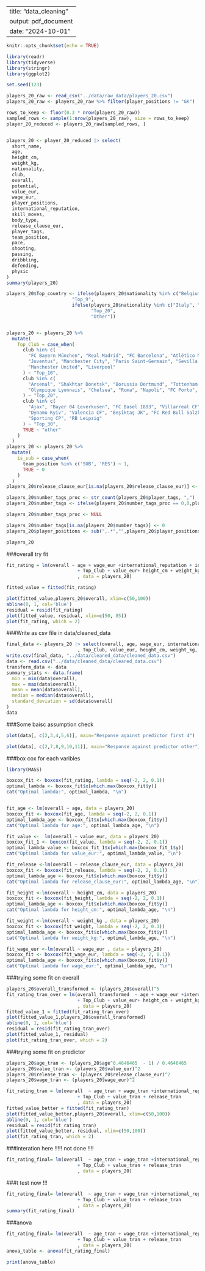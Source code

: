 
---
title: "data_cleaning"
output: pdf_document
date: "2024-10-01"
---

```r
knitr::opts_chunk$set(echo = TRUE)
```

```R
library(readr)
library(tidyverse)
library(stringr)
library(ggplot2)

```

```R
set.seed(123)

players_20_raw <- read_csv("../data/raw_data/players_20.csv")
players_20_raw <- players_20_raw %>% filter(player_positions != "GK")

rows_to_keep <- floor(0.3 * nrow(players_20_raw))
sampled_rows <- sample(1:nrow(players_20_raw), size = rows_to_keep)
player_20_reduced <- players_20_raw[sampled_rows, ]


players_20 <- player_20_reduced |> select(
  short_name,
  age,
  height_cm,
  weight_kg, 
  nationality,
  club,
  overall,
  potential,
  value_eur,
  wage_eur,
  player_positions,
  international_reputation,
  skill_moves,
  body_type,
  release_clause_eur,
  player_tags,
  team_position,
  pace,
  shooting,
  passing,
  dribbling,
  defending,
  physic
)
summary(players_20)

```


```R
players_20$Top_country <- ifelse(players_20$nationality %in% c("Belgium", "France", "Brazil","England","Portugal","Spain","Argentina","Uruguay","Mexico"), 
                        "Top_9", 
                        ifelse(players_20$nationality %in% c("Italy", "Croatia","Denmark","Germany","Netherlands","Colombia","Switzerland","Chile","Wales","Poland","Senegal","Sweden"), 
                               "Top_20", 
                               "Other"))


players_20 <- players_20 %>%
  mutate(
    Top_Club = case_when(
      club %in% c(
        "FC Bayern München", "Real Madrid", "FC Barcelona", "Atlético Madrid",
        "Juventus", "Manchester City", "Paris Saint-Germain", "Sevilla FC",
        "Manchester United", "Liverpool"
      ) ~ "Top_10",
      club %in% c(
        "Arsenal", "Shakhtar Donetsk", "Borussia Dortmund", "Tottenham Hotspur",
        "Olympique Lyonnais", "Chelsea", "Roma", "Napoli", "FC Porto", "SL Benfica"
      ) ~ "Top_20",
      club %in% c(
        "Ajax", "Bayer 04 Leverkusen", "FC Basel 1893", "Villarreal CF",
        "Dynamo Kyiv", "Valencia CF", "Beşiktaş JK", "FC Red Bull Salzburg",
        "Sporting CP", "RB Leipzig"
      ) ~ "Top_30",
      TRUE ~ "other"
    )
  )
players_20 <- players_20 %>%
  mutate(
    is_sub = case_when(
      team_position %in% c('SUB', 'RES') ~ 1,
      TRUE ~ 0
    )
  )
players_20$release_clause_eur[is.na(players_20$release_clause_eur)] <- 0

```


```R

players_20$number_tags_proc <- str_count(players_20$player_tags, ",")
players_20$number_tags <- ifelse(players_20$number_tags_proc == 0,0,players_20$number_tags_proc + 1)

players_20$number_tags_proc <- NULL

players_20$number_tags[is.na(players_20$number_tags)] <- 0
players_20$player_positions <- sub(",.*","",players_20$player_positions)

```

```R
players_20
```


###overall try fit
```R

fit_rating = lm(overall ~ age + wage_eur +international_reputation + is_sub 
                          + Top_Club + value_eur+ height_cm + weight_kg + release_clause_eur
                          , data = players_20)

```

```R
fitted_value = fitted(fit_rating)

plot(fitted_value,players_20$overall, xlim=c(50,100))
abline(0, 1, col='blue')
residual = resid(fit_rating)
plot(fitted_value, residual, xlim=c(50, 85))
plot(fit_rating, which = 2)
```

###Write as csv file in data/cleaned_data
```r
final_data <- players_20 |> select(overall, age, wage_eur, international_reputation, is_sub 
                          , Top_Club, value_eur, height_cm, weight_kg, release_clause_eur)
write.csv(final_data, "../data/cleaned_data/cleaned_data.csv")
data <- read.csv("../data/cleaned_data/cleaned_data.csv")
transform_data <- data
summary_stats <- data.frame(
  min = min(data$overall),
  max = max(data$overall),
  mean = mean(data$overall),
  median = median(data$overall),
  standard_deviation = sd(data$overall)
)
data
```

###Some baisc assumption check
```R
plot(data[, c(2,3,4,5,6)], main="Response against predictor first 4")

plot(data[, c(2,7,8,9,10,11)], main="Response against predictor other")
```
###box cox for each varibles
```R
library(MASS)

boxcox_fit <- boxcox(fit_rating, lambda = seq(-2, 2, 0.1))  
optimal_lambda <- boxcox_fit$x[which.max(boxcox_fit$y)]
cat("Optimal lambda:", optimal_lambda, "\n")


fit_age <- lm(overall ~ age, data = players_20)
boxcox_fit <- boxcox(fit_age, lambda = seq(-2, 2, 0.1))
optimal_lambda_age <- boxcox_fit$x[which.max(boxcox_fit$y)]
cat("Optimal lambda for age:", optimal_lambda_age, "\n")

fit_value <-  lm(overall ~ value_eur, data = players_20)
boxcox_fit_1 <- boxcox(fit_value, lambda = seq(-2, 2, 0.1))
optimal_lambda_value <- boxcox_fit_1$x[which.max(boxcox_fit_1$y)]
cat("Optimal lambda for value_eur:", optimal_lambda_value, "\n")

fit_release <-lm(overall ~ release_clause_eur, data = players_20)
boxcox_fit <- boxcox(fit_release, lambda = seq(-2, 2, 0.1))
optimal_lambda_age <- boxcox_fit$x[which.max(boxcox_fit$y)]
cat("Optimal lambda for release_clause_eur:", optimal_lambda_age, "\n")

fit_height <-lm(overall ~ height_cm, data = players_20)
boxcox_fit <- boxcox(fit_height, lambda = seq(-2, 2, 0.1))
optimal_lambda_age <- boxcox_fit$x[which.max(boxcox_fit$y)]
cat("Optimal lambda for height_cm:", optimal_lambda_age, "\n")

fit_weight <-lm(overall ~ weight_kg , data = players_20)
boxcox_fit <- boxcox(fit_weight, lambda = seq(-2, 2, 0.1))
optimal_lambda_age <- boxcox_fit$x[which.max(boxcox_fit$y)]
cat("Optimal lambda for weight_kg:", optimal_lambda_age, "\n")

fit_wage_eur <-lm(overall ~ wage_eur , data = players_20)
boxcox_fit <- boxcox(fit_wage_eur, lambda = seq(-2, 2, 0.1))
optimal_lambda_age <- boxcox_fit$x[which.max(boxcox_fit$y)]
cat("Optimal lambda for wage_eur:", optimal_lambda_age, "\n")
```
###trying some fit on overall
```R
players_20$overall_transformed <- (players_20$overall)^5
fit_rating_tran_over = lm(overall_transformed  ~ age + wage_eur +international_reputation + is_sub 
                          + Top_Club + value_eur+ height_cm + weight_kg + release_clause_eur
                          , data = players_20)
fitted_value_1 = fitted(fit_rating_tran_over)
plot(fitted_value_1,players_20$overall_transformed)
abline(0, 1, col='blue')
residual = resid(fit_rating_tran_over)
plot(fitted_value_1, residual)
plot(fit_rating_tran_over, which = 2)
```
###trying some fit on predictor
```R
players_20$age_tran <- (players_20$age^0.4646465  - 1) / 0.4646465 
players_20$value_tran <- (players_20$value_eur)^2
players_20$release_tran <- (players_20$release_clause_eur)^2
players_20$wage_tran <- (players_20$wage_eur)^2

fit_rating_tran = lm(overall  ~ age_tran + wage_tran +international_reputation + is_sub 
                          + Top_Club + value_tran + release_tran
                          , data = players_20)
fitted_value_better = fitted(fit_rating_tran)
plot(fitted_value_better,players_20$overall, xlim=c(50,100))
abline(0, 1, col='blue')
residual = resid(fit_rating_tran)
plot(fitted_value_better, residual, xlim=c(50,100))
plot(fit_rating_tran, which = 2)

```
###interation here !!!!! not done !!!!
```R
fit_rating_final= lm(overall  ~ age_tran + wage_tran +international_reputation + is_sub 
                          + Top_Club + value_tran + release_tran
                          , data = players_20)

```

###t test now !!!
```R
fit_rating_final= lm(overall  ~ age_tran + wage_tran +international_reputation + is_sub 
                          + Top_Club + value_tran + release_tran
                          , data = players_20)
summary(fit_rating_final)

```


###anova
```R
fit_rating_final= lm(overall  ~ age_tran + wage_tran +international_reputation + is_sub 
                          + Top_Club + value_tran + release_tran
                          , data = players_20)
anova_table <- anova(fit_rating_final)

print(anova_table)
```
